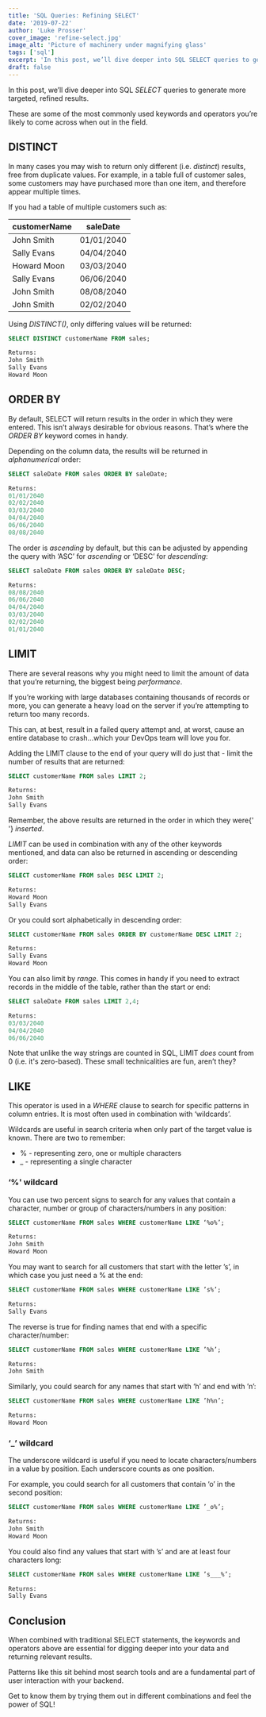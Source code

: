 ```yaml
---
title: 'SQL Queries: Refining SELECT'
date: '2019-07-22'
author: 'Luke Prosser'
cover_image: 'refine-select.jpg'
image_alt: 'Picture of machinery under magnifying glass'
tags: ['sql']
excerpt: 'In this post, we’ll dive deeper into SQL SELECT queries to generate more targeted, refined results. These are some of the most commonly used keywords and operators you’re likely to come across when out in the field.'
draft: false
---
```


In this post, we’ll dive deeper into SQL _SELECT_ queries to generate more targeted, refined results.

These are some of the most commonly used keywords and operators you’re likely to come across when out in the field.

## DISTINCT

In many cases you may wish to return only different (i.e. _distinct_) results, free from duplicate values. For example, in a table full of customer sales, some customers may have purchased more than one item, and therefore appear multiple times.

If you had a table of multiple customers such as:

| customerName | saleDate   |
| ------------ | ---------- |
| John Smith   | 01/01/2040 |
| Sally Evans  | 04/04/2040 |
| Howard Moon  | 03/03/2040 |
| Sally Evans  | 06/06/2040 |
| John Smith   | 08/08/2040 |
| John Smith   | 02/02/2040 |

Using _DISTINCT()_, only differing values will be returned:

```sql
SELECT DISTINCT customerName FROM sales;

Returns:
John Smith
Sally Evans
Howard Moon
```

## ORDER BY

By default, SELECT will return results in the order in which they were entered. This isn’t always desirable for obvious reasons. That’s where the _ORDER BY_ keyword comes in handy.

Depending on the column data, the results will be returned in _alphanumerical_ order:

```sql
SELECT saleDate FROM sales ORDER BY saleDate;

Returns:
01/01/2040
02/02/2040
03/03/2040
04/04/2040
06/06/2040
08/08/2040
```

The order is _ascending_ by default, but this can be adjusted by appending the query with ‘ASC’ for _ascending_ or ‘DESC’ for _descending_:

```sql
SELECT saleDate FROM sales ORDER BY saleDate DESC;

Returns:
08/08/2040
06/06/2040
04/04/2040
03/03/2040
02/02/2040
01/01/2040
```

## LIMIT

There are several reasons why you might need to limit the amount of data that you’re returning, the biggest being _performance_.

If you’re working with large databases containing thousands of records or more, you can generate a heavy load on the server if you’re attempting to return too many records.

This can, at best, result in a failed query attempt and, at worst, cause an entire database to crash...which your DevOps team will love you for.

Adding the LIMIT clause to the end of your query will do just that - limit the number of results that are returned:

```sql
SELECT customerName FROM sales LIMIT 2;

Returns:
John Smith
Sally Evans
```

<InfoText>
  Remember, the above results are returned in the order in which they were{' '}
  <em>inserted</em>.
</InfoText>

_LIMIT_ can be used in combination with any of the other keywords mentioned, and data can also be returned in ascending or descending order:

```sql
SELECT customerName FROM sales DESC LIMIT 2;

Returns:
Howard Moon
Sally Evans
```

Or you could sort alphabetically in descending order:

```sql
SELECT customerName FROM sales ORDER BY customerName DESC LIMIT 2;

Returns:
Sally Evans
Howard Moon
```

You can also limit by _range_. This comes in handy if you need to extract records in the middle of the table, rather than the start or end:

```sql
SELECT saleDate FROM sales LIMIT 2,4;

Returns:
03/03/2040
04/04/2040
06/06/2040
```

<InfoText>
  Note that unlike the way strings are counted in SQL, LIMIT <em>does</em> count
  from 0 (i.e. it's zero-based). These small technicalities are fun, aren’t
  they?
</InfoText>

## LIKE

This operator is used in a _WHERE_ clause to search for specific patterns in column entries. It is most often used in combination with ‘wildcards’.

Wildcards are useful in search criteria when only part of the target value is known. There are two to remember:

- % - representing zero, one or multiple characters
- \_ - representing a single character

### ‘%' wildcard

You can use two percent signs to search for any values that contain a character, number or group of characters/numbers in any position:

```sql
SELECT customerName FROM sales WHERE customerName LIKE ‘%o%’;

Returns:
John Smith
Howard Moon
```

You may want to search for all customers that start with the letter ’s’, in which case you just need a % at the end:

```sql
SELECT customerName FROM sales WHERE customerName LIKE ’s%’;

Returns:
Sally Evans
```

The reverse is true for finding names that end with a specific character/number:

```sql
SELECT customerName FROM sales WHERE customerName LIKE ’%h’;

Returns:
John Smith
```

Similarly, you could search for any names that start with ‘h’ and end with ’n’:

```sql
SELECT customerName FROM sales WHERE customerName LIKE ’h%n’;

Returns:
Howard Moon
```

### ‘\_’ wildcard

The underscore wildcard is useful if you need to locate characters/numbers in a value by position. Each underscore counts as one position.

For example, you could search for all customers that contain ‘o’ in the second position:

```sql
SELECT customerName FROM sales WHERE customerName LIKE ’_o%’;

Returns:
John Smith
Howard Moon
```

You could also find any values that start with ’s’ and are at least four characters long:

```sql
SELECT customerName FROM sales WHERE customerName LIKE ’s___%’;

Returns:
Sally Evans
```

## Conclusion

When combined with traditional SELECT statements, the keywords and operators above are essential for digging deeper into your data and returning relevant results.

Patterns like this sit behind most search tools and are a fundamental part of user interaction with your backend.

Get to know them by trying them out in different combinations and feel the power of SQL!
